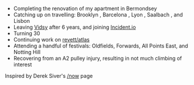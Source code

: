 
- Completing the renovation of my apartment in Bermondsey
- Catching up on travelling: Brooklyn <Emoji emoji="🇺🇸" />,
  Barcelona <Emoji emoji="🇪🇸" />, Lyon <Emoji emoji="🇫🇷" />,
  Saalbach <Emoji emoji="🇦🇹" />, and Lisbon <Emoji emoji="🇵🇹" />
- Leaving [Vidsy](https://vidsy.co) after 6 years, and joining
  [Incident.io](https://incident.io) <Emoji emoji="🔥" />
- Turning 30
- Continuing work on [revett/atlas](https://github.com/revett/atlas)
- Attending a handful of festivals: Oldfields, Forwards, All Points East, and
  Notting Hill
- Recovering from an A2 pulley injury, resulting in not much climbing of
  interest

Inspired by Derek Siver's [/now](https://nownownow.com/about) page
